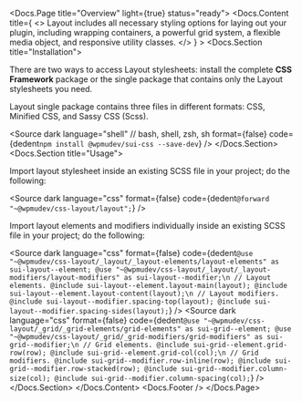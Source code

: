 
<Meta title="SUI/CSS Framework/Layout/Overview" />

<Docs.Page title="Overview" light={true} status="ready">
	<Docs.Content
		title={
			<>
				Layout includes all necessary styling options for laying out
				your plugin, including wrapping containers, a powerful grid
				system, a flexible media object, and responsive utility classes.
			</>
		}
	>
		<Docs.Section title="Installation">
			<p>
				There are two ways to access Layout stylesheets: install the
				complete <strong>CSS Framework</strong> package or the single
				package that contains only the Layout stylesheets you need.
			</p>
			<p>
				Layout single package contains three files in different formats:
				CSS, Minified CSS, and Sassy CSS (Scss).
			</p>
			<Source
				dark
				language="shell" // bash, shell, zsh, sh
				format={false}
				code={dedent`
npm install @wpmudev/sui-css --save-dev
				`}
			/>
		</Docs.Section>
		<Docs.Section title="Usage">
			<p>
				Import layout stylesheet inside an existing SCSS file in your
				project; do the following:
			</p>
			<Source
				dark
				language="css"
				format={false}
				code={dedent`
@forward "~@wpmudev/css-layout/layout";
				`}
			/>
			<p>
				Import layout elements and modifiers individually inside an
				existing SCSS file in your project; do the following:
			</p>
			<Source
				dark
				language="css"
				format={false}
				code={dedent`
@use "~@wpmudev/css-layout/_layout/_layout-elements/layout-elements" as sui-layout--element;
@use "~@wpmudev/css-layout/_layout/_layout-modifiers/layout-modifiers" as sui-layout--modifier;\n
// Layout elements.
@include sui-layout--element.layout-main(layout);
@include sui-layout--element.layout-content(layout);\n
// Layout modifiers.
@include sui-layout--modifier.spacing-top(layout);
@include sui-layout--modifier.spacing-sides(layout);
				`}
			/>
			<Source
				dark
				language="css"
				format={false}
				code={dedent`
@use "~@wpmudev/css-layout/_grid/_grid-elements/grid-elements" as sui-grid--element;
@use "~@wpmudev/css-layout/_grid/_grid-modifiers/grid-modifiers" as sui-grid--modifier;\n
// Grid elements.
@include sui-grid--element.grid-row(row);
@include sui-grid--element.grid-col(col);\n
// Grid modifiers.
@include sui-grid--modifier.row-inline(row);
@include sui-grid--modifier.row-stacked(row);
@include sui-grid--modifier.column-size(col);
@include sui-grid--modifier.column-spacing(col);
				`}
			/>
		</Docs.Section>
	</Docs.Content>
	<Docs.Footer />
</Docs.Page>
